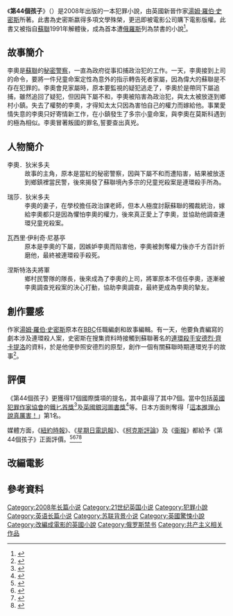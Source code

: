 {{for|2015年电影|第44個孩子 (電影)}}
{{Infobox Book
| name          = 第44個孩子
| title_orig    = ''Child 44''
| translator    =
| image         = Child 44.jpg
| image_caption = 美國第一版
| author        = [[湯姆·羅伯·史密斯|湯姆·羅伯·史密斯]]
| illustrator   =
| cover_artist  =
| country       = {{UK}}
| language      = 英语
| series        = 
| genre         = [[犯罪小说|犯罪小说]]
| publisher     =
| release_date  = 2008年10月
| media_type    = 
| pages         = 
| isbn          = 
| oclc = 
| preceded_by    =
| followed_by    =《[[古拉格57|古拉格57]]》
}}
《'''第44個孩子'''》（{{lang-en|'''''Child 44'''''}}）是2008年出版的一本犯罪小說，由英國新晉作家[[湯姆·羅伯·史密斯|湯姆·羅伯·史密斯]]所著。此書為史密斯嬴得多項文學殊榮，更迅即被電影公司購下電影版權。此書又被指自[[蘇聯|蘇聯]]1991年解體後，成為首本遭[[俄羅斯|俄羅斯]]列為禁書的小說<ref>{{Cite web |url=http://www.libertytimes.com.tw/2011/new/mar/9/today-article6.htm |title=愛讀書 《第44個孩子》 |access-date=2012-07-16 |archive-date=2013-03-20 |archive-url=https://web.archive.org/web/20130320151110/http://www.libertytimes.com.tw/2011/new/mar/9/today-article6.htm |dead-url=no }}</ref>。

==故事簡介==
李奧是[[蘇聯|蘇聯]]的[[秘密警察|秘密警察]]，一直為政府從事扣捕政治犯的工作。一天，李奧接到上司的命令，要將一件兒童命案定性為意外的指示轉告死者家屬，因為偉大的蘇聯是不存在犯罪的。李奧會見家屬時，原本要監視的疑犯逃走了，李奧於是帶同下屬追捕，雖然追回了疑犯，但因與下屬不和，李奧被陷害為政治犯，與太太被放逐到鄉村小鎮。失去了權勢的李奧，才得知太太只因為害怕自己的權力而嫁給他。事業愛情失意的李奧只好寄情新工作，在小鎮發生了多宗小童命案，與李奧在莫斯科遇到的極為相似。李奧冒著叛國的罪名,誓要查出真兇。

==人物簡介==
;李奧．狄米多夫
:故事的主角，原本是當紅的秘密警察，因與下屬不和而遭陷害，結果被放逐到鄉鎮裡當民警，後來揭發了蘇聯境內多宗的兒童兇殺案是連環殺手所為。

;瑞莎．狄米多夫
:李奧的妻子，在學校擔任政治課老師，但本人極度討厭蘇聯的獨裁統治，嫁給李奧都只是因為懼怕李奧的權力，後來真正愛上了李奧，並協助他調查連環兒童兇殺案。

;瓦西里·伊利奇·尼基亭
:原本是李奧的下屬，因嫉妒李奧而陷害他，李奧被剝奪權力後亦千方百計折磨他，最終被連環殺手殺死。

;涅斯特洛夫將軍
:鄉村民警隊的隊長，後來成為了李奧的上司，將軍原本不信任李奧，逐漸被李奧調查兇殺案的決心打動，協助李奧調查，最終更成為李奧的摯友。

==創作靈感==
作家[[湯姆·羅伯·史密斯|湯姆·羅伯·史密斯]]原本在[[BBC|BBC]]任職編劇和故事編輯。有一天，他要負責編寫的劇本涉及連環殺人案，史密斯在搜集資料時接觸到蘇聯著名的[[連環殺手|連環殺手]][[安德烈·齊卡提洛|安德烈·齊卡提洛]]的資料，於是他便參照安德烈的原型，創作一個有關蘇聯時期連環兇手的故事<ref>{{Cite web |url=http://www.kingstone.com.tw/publish/publish_detail_2.asp?Kind=1&Pub_Date=2011%2F09%2F09&ID=3377 |title=倫敦地鐵創造了《第44個孩子》－－湯姆‧羅伯‧史密斯 |access-date=2022-02-07 |archive-date=2016-03-04 |archive-url=https://web.archive.org/web/20160304202035/http://www.kingstone.com.tw/publish/publish_detail_2.asp?Kind=1&Pub_Date=2011%2F09%2F09&ID=3377 |dead-url=no }}</REF>。
==評價==
《第44個孩子》更獲得17個國際獎項的提名，其中贏得了其中7個。當中包括[[英國犯罪作家協會|英國犯罪作家協會]]的[[鐵匕首獎|鐵匕首獎]]<ref>{{cite web|url=http://www.thecwa.co.uk/daggers/2008/steel.html |title=Tom Rob Smith wins the 2008 CWA Ian Fleming Steel Dagger |publisher=Thecwa.co.uk |date=2011-10-13 |accessdate=2012-02-27 |deadurl=yes |archiveurl=https://web.archive.org/web/20120111144825/http://www.thecwa.co.uk/daggers/2008/steel.html |archivedate=2012-01-11 }}</ref>及[[英國銀河圖書獎|英國銀河圖書獎]]<ref>{{cite web|author=2009 winners |url=http://www.culturevulture.uk.com/Forum/ViewThread?threadId=1979 |title=Culture Vulture - Galaxy Book Award winners |publisher=Culturevulture.uk.com |date=2010-12-15 |accessdate=2012-02-27 |deadurl=yes |archiveurl=https://web.archive.org/web/20141210091328/http://www.culturevulture.uk.com/Forum/ViewThread?threadId=1979 |archivedate=2014-12-10 }}</ref>等。日本方面則奪得「[[這本推理小說真厲害！|這本推理小說真厲害！]]」第1名。

媒體方面，《[[紐約時報|紐約時報]]》、《[[星期日電訊報|星期日電訊報]]》、《[[柯克斯評論|柯克斯評論]]》及《[[衞報|衞報]]》都給予《第44個孩子》正面評價。<ref>{{cite news |url=http://www.nytimes.com/2008/05/08/books/08maslin.html |title=The New York Times |date=May 8, 2008 |first=Janet |last=Maslin |accessdate=2012-07-16 |archive-date=2021-03-09 |archive-url=https://web.archive.org/web/20210309175143/http://www.nytimes.com/2008/05/08/books/08maslin.html |dead-url=no }}</ref><ref>{{cite news |url=http://www.telegraph.co.uk/culture/books/fictionreviews/3671713/A-crime-that-officially-doesnt-exist.html |title=A crime that officially doesn't exist |first=Susanna |last=Yager |publisher=The Sunday Telegraph |date=March 9, 2008 |location=London |accessdate=2012-07-16 |archive-date=2017-09-14 |archive-url=https://web.archive.org/web/20170914084435/http://www.telegraph.co.uk/culture/books/fictionreviews/3671713/A-crime-that-officially-doesnt-exist.html |dead-url=no }}</ref><ref>{{cite web|last=Eastland |first=Sam |url=http://www.kirkusreviews.com/book-reviews/fiction/tom-rob-smith/child-44/ |title=CHILD 44 by Tom Rob Smith | Kirkus Book Reviews |publisher=Kirkusreviews.com |date= |accessdate=2012-02-27}}</ref><ref>{{cite web |author=Peter Guttridge |url=http://www.guardian.co.uk/books/2008/mar/02/crimebooks.features |title=Interview: Tom Rob Smith | Books | The Observer |publisher=Guardian |date= |accessdate=2012-02-27 |archive-date=2009-10-29 |archive-url=https://web.archive.org/web/20091029203852/http://www.guardian.co.uk/books/2008/mar/02/crimebooks.features |dead-url=no }}</ref>

==改編電影==
{{main|失控獵殺：第44個孩子}}

==參考資料==
{{reflist}}

[[Category:2008年长篇小说|Category:2008年长篇小说]]
[[Category:21世纪英国小说|Category:21世纪英国小说]]
[[Category:犯罪小說|Category:犯罪小說]]
[[Category:英语长篇小说|Category:英语长篇小说]]
[[Category:苏联背景小说|Category:苏联背景小说]]
[[Category:英國驚悚小說|Category:英國驚悚小說]]
[[Category:改編成電影的英國小說|Category:改編成電影的英國小說]]
[[Category:俄罗斯禁书|Category:俄罗斯禁书]]
[[Category:共产主义相关作品|Category:共产主义相关作品]]
